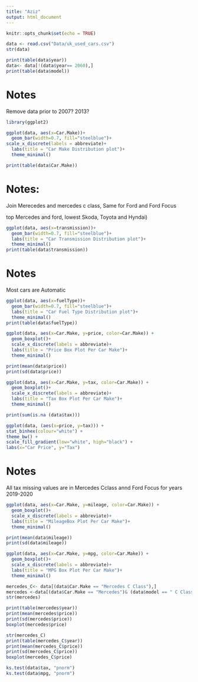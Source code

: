 ```yaml
---
title: "Aziz"
output: html_document
---
```


```r
knitr::opts_chunk$set(echo = TRUE)


```

```r
data <- read.csv("Data/uk_used_cars.csv")
str(data)
```

```r
print(table(data$year))
data<- data[!(data$year== 2060),]
print(table(data$model))
```
# Notes
Remove data prior to 2007? 2013?


```r
library(ggplot2)

ggplot(data, aes(x=Car.Make))+
  geom_bar(width=0.7, fill="steelblue")+
scale_x_discrete(labels = abbreviate)+
  labs(title = "Car Make Distribution plot")+
  theme_minimal()

print(table(data$Car.Make))

```

# Notes: 
Join Merecedes and mercedes c class, Same for Ford and Ford Focus

top Mercedes and ford, lowest Skoda, Toyota and Hyndai)
```r
ggplot(data, aes(x=transmission))+
  geom_bar(width=0.7, fill="steelblue")+
  labs(title = "Car Transmission Distribution plot")+
  theme_minimal()
print(table(data$transmission))
```

# Notes 
Most cars are Automatic
```r
ggplot(data, aes(x=fuelType))+
  geom_bar(width=0.7, fill="steelblue")+
  labs(title = "Car Fuel Type Distribution plot")+
  theme_minimal()
print(table(data$fuelType))
```



```r
ggplot(data, aes(x=Car.Make, y=price, color=Car.Make)) +
  geom_boxplot()+
  scale_x_discrete(labels = abbreviate)+
  labs(title = "Price Box Plot Per Car Make")+
  theme_minimal()

print(mean(data$price))
print(sd(data$price))
```

```r
ggplot(data, aes(x=Car.Make, y=tax, color=Car.Make)) +
  geom_boxplot()+
  scale_x_discrete(labels = abbreviate)+
  labs(title = "Tax Box Plot Per Car Make")+
  theme_minimal()

print(sum(is.na (data$tax)))

```

```r
ggplot(data, (aes(x=price, y=tax))) +
stat_binhex(colour="white") +
theme_bw() +
scale_fill_gradient(low="white", high="black") +
labs(x="Car Price", y="Tax")
```




# Notes 
All tax missing values are in Mercedes Cclass annd Ford Focus for years 2019-2020

```r
ggplot(data, aes(x=Car.Make, y=mileage, color=Car.Make)) +
  geom_boxplot()+
  scale_x_discrete(labels = abbreviate)+
  labs(title = "MileageBox Plot Per Car Make")+
  theme_minimal()

print(mean(data$mileage))
print(sd(data$mileage))
```
```r
ggplot(data, aes(x=Car.Make, y=mpg, color=Car.Make)) +
  geom_boxplot()+
  scale_x_discrete(labels = abbreviate)+
  labs(title = "MPG Box Plot Per Car Make")+
  theme_minimal()


```


```r
mercedes_C<- data[(data$Car.Make == "Mercedes C Class"),]
mercedes <-data[(data$Car.Make == "Mercedes")& (data$model == " C Class"),]
str(mercedes)

print(table(mercedes$year))
print(mean(mercedes$price))
print(sd(mercedes$price))
boxplot(mercedes$price)


```
```r
str(mercedes_C)
print(table(mercedes_C$year))
print(mean(mercedes_C$price))
print(sd(mercedes_C$price))
boxplot(mercedes_C$price)
```

```r
ks.test(data$tax, "pnorm") 
ks.test(data$mpg, "pnorm") 
```

